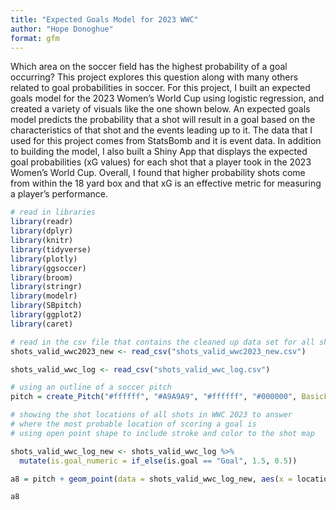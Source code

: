 ```yaml
---
title: "Expected Goals Model for 2023 WWC"
author: "Hope Donoghue"
format: gfm
---
```


Which area on the soccer field has the highest probability of a goal occurring? This project explores this question along with many others related to goal probabilities in soccer. For this project, I built an expected goals model for the 2023 Women's World Cup using logistic regression, and created a variety of visuals like the one shown below. An expected goals model predicts the probability that a shot will result in a goal based on the characteristics of that shot and the events leading up to it. The data that I used for this project comes from StatsBomb and it is event data. In addition to building the model, I also built a Shiny App that displays the expected goal probabilities (xG values) for each shot that a player took in the 2023 Women's World Cup. Overall, I found that higher probability shots come from within the 18 yard box and that xG is an effective metric for measuring a player's performance.   

```r
# read in libraries
library(readr)
library(dplyr)
library(knitr)
library(tidyverse)
library(plotly)
library(ggsoccer)
library(broom)
library(stringr)
library(modelr)
library(SBpitch)
library(ggplot2)
library(caret)
```


```r
# read in the csv file that contains the cleaned up data set for all shots in WWC 2023
shots_valid_wwc2023_new <- read_csv("shots_valid_wwc2023_new.csv")
```

```r
shots_valid_wwc_log <- read_csv("shots_valid_wwc_log.csv")
```

```r
# using an outline of a soccer pitch 
pitch = create_Pitch("#ffffff", "#A9A9A9", "#ffffff", "#000000", BasicFeatures = FALSE, goaltype = "box")
```

```r
# showing the shot locations of all shots in WWC 2023 to answer
# where the most probable location of scoring a goal is
# using open point shape to include stroke and color to the shot map

shots_valid_wwc_log_new <- shots_valid_wwc_log %>%
  mutate(is.goal_numeric = if_else(is.goal == "Goal", 1.5, 0.5))

a8 = pitch + geom_point(data = shots_valid_wwc_log_new, aes(x = location.x, y = location.y, color = .fitted, stroke = is.goal_numeric), shape = 1, size = 2) + labs(color = "Probability of Goal \n (xG)", caption = "Note: Removed Republic of Ireland's goal directly from corner \n Note: Darker filled in circles mean goal was scored") + scale_colour_gradientn(colors = c(low = "blue", high = "red"), limits=c(0, 1)) + theme(plot.title = element_text(face = "bold", size = 20))

a8
```

